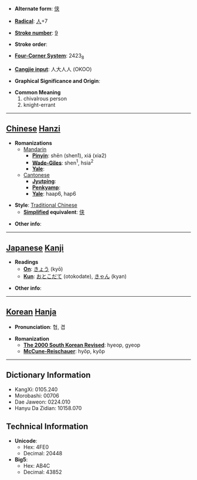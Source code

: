 * '''Alternate form''': [[侠]]

* '''[[Wiktionary:Chinese radical index| Radical]]''': [[Wiktionary:Chinese radical index 人|人]]+7

* '''[[Wiktionary:Chinese total strokes index|Stroke number]]''': [[Wiktionary:Chinese total strokes index 9|9]]

* '''Stroke order''': 

* '''[[Wiktionary:Chinese four corner index|Four-Corner System]]''': 2423<sub>8</sub>

* '''[[Wiktionary:Chinese Cangjie index|Cangjie input]]''': 人大人人 (OKOO)

* '''Graphical Significance and Origin''': 

* '''Common Meaning'''
*#chivalrous person
*# knight-errant


----

== [[Chinese]] [[Hanzi]] ==

* '''Romanizations'''
** [[Mandarin]]
*** '''[[Pinyin]]''': shēn (shen1), xiá (xia2)
*** '''[[Wade-Giles]]''': shen<sup>1</sup>, hsia<sup>2</sup>
*** '''[[Yale]]''': 
**[[Cantonese]]
***'''[[Jyutping]]''':
***'''[[Penkyamp]]''': 
***'''[[Yale]]''': haap6, hap6

* '''Style''': [[Traditional Chinese]] 
** '''[[Simplified Chinese|Simplified]] equivalent''': [[侠]]

* '''Other info''': 

----

== [[Japanese]] [[Kanji]] ==

* '''Readings'''
** '''[[On]]''': [[きょう]] (kyō)
** '''[[Kun]]''': [[おとこだて]] (otokodate), [[きゃん]] (kyan)

* '''Other info''':  

----

== [[Korean]] [[Hanja]] ==

* '''Pronunciation''': 협, 겹

* '''Romanization'''
** '''[[The 2000 South Korean Revised Romanization|The 2000 South Korean Revised]]''': hyeop, gyeop
** '''[[McCune-Reischauer]]''': hyŏp, kyŏp

----

== Dictionary Information ==

* KangXi: 0105.240
* Morobashi: 00706
* Dae Jaweon: 0224.010
* Hanyu Da Zidian: 10158.070

== Technical Information ==

* '''Unicode''':
** Hex: 4FE0
** Decimal: 20448
* '''Big5''':
** Hex: AB4C
** Decimal: 43852